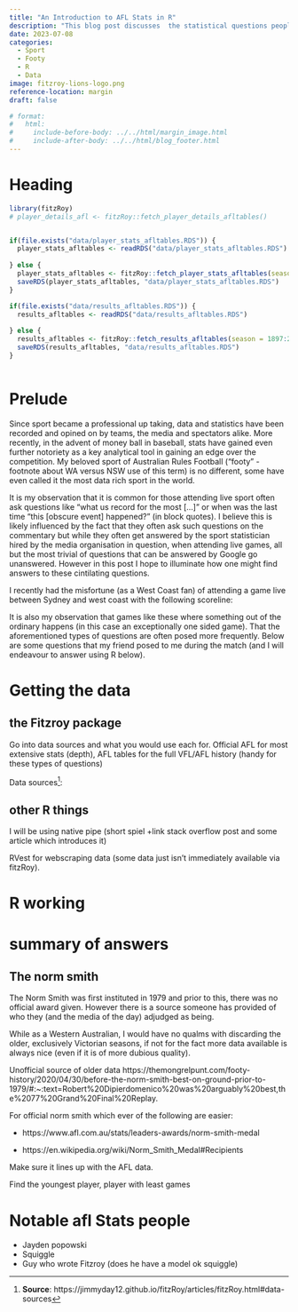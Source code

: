 ```yaml
---
title: "An Introduction to AFL Stats in R"
description: "This blog post discusses  the statistical questions people frequently in pose while watching sport I will discuss how one can use R to answer some of these questions using some questions that were actually presented at a game I attended."
date: 2023-07-08
categories: 
  - Sport
  - Footy
  - R
  - Data
image: fitzroy-lions-logo.png
reference-location: margin
draft: false

# format:
#   html:
#     include-before-body: ../../html/margin_image.html
#     include-after-body: ../../html/blog_footer.html
---
```



# Heading


```r
library(fitzRoy)
# player_details_afl <- fitzRoy::fetch_player_details_afltables()



```


```r
if(file.exists("data/player_stats_afltables.RDS")) {
  player_stats_afltables <- readRDS("data/player_stats_afltables.RDS")
  
} else {
  player_stats_afltables <- fitzRoy::fetch_player_stats_afltables(season = 1897:2023)
  saveRDS(player_stats_afltables, "data/player_stats_afltables.RDS")
}

if(file.exists("data/results_afltables.RDS")) {
  results_afltables <- readRDS("data/results_afltables.RDS")
  
} else {
  results_afltables <- fitzRoy::fetch_results_afltables(season = 1897:2023)
  saveRDS(results_afltables, "data/results_afltables.RDS")
}



```


# Prelude

Since sport became a professional up taking, data and statistics have been recorded and opined on by teams, the media and spectators alike. More recently, in the advent of money ball in baseball, stats have gained even further notoriety as a key analytical tool in gaining an edge over the competition. My beloved sport of Australian Rules Football ("footy" - footnote about WA versus NSW use of this term) is no different, some have even called it the most data rich sport in the world.

It is my observation that it is common for those attending live sport often ask questions like "what us record for the most [...]" or when was the last time "this [obscure event] happened?" (in block quotes). I believe this is likely influenced by the fact that they often ask such questions on the commentary but while they often get answered by the sport statistician hired by the media organisation in question, when attending live games, all but the most trivial of questions that can be answered by Google go unanswered. However in this post I hope to illuminate how one might find answers to these cintilating questions.

I recently had the misfortune (as a West Coast fan) of attending a game live between Sydney and west coast with the following scoreline:

It is also my observation that games like these where something out of the ordinary happens (in this case an exceptionally one sided game). That the aforementioned types of questions are often posed more frequently. Below are some questions that my friend posed to me during the match (and I will endeavour to answer using R below).

# Getting the data

## the Fitzroy package

Go into data sources and what you would use each for. Official AFL for most extensive stats (depth), AFL tables for the full VFL/AFL history (handy for these types of questions)

Data sources[^FitzRoy]:

[^FitzRoy]: **Source**: https://jimmyday12.github.io/fitzRoy/articles/fitzRoy.html#data-sources


## other R things

I will be using native pipe (short spiel +link stack overflow post and some article which introduces it)

RVest for webscraping data (some data just isn't immediately available via fitzRoy).

# R working

# summary of answers

## The norm smith

The Norm Smith was first instituted in 1979 and prior to this, there was no official award given. However there is a source someone has provided of who they (and the media of the day) adjudged as being.

While as a Western Australian, I would have no qualms with discarding the older, exclusively Victorian seasons, if not for the fact more data available is always nice (even if it is of more dubious quality).

Unofficial source of older data
https://themongrelpunt.com/footy-history/2020/04/30/before-the-norm-smith-best-on-ground-prior-to-1979/#:~:text=Robert%20Dipierdomenico%20was%20arguably%20best,the%2077%20Grand%20Final%20Replay.


For official norm smith which ever of the following are easier:

- https://www.afl.com.au/stats/leaders-awards/norm-smith-medal

- https://en.wikipedia.org/wiki/Norm_Smith_Medal#Recipients

Make sure it lines up with the AFL data.

Find the youngest player, player with least games

# Notable afl Stats people

- Jayden popowski
- Squiggle
- Guy who wrote Fitzroy (does he have a model ok squiggle)
